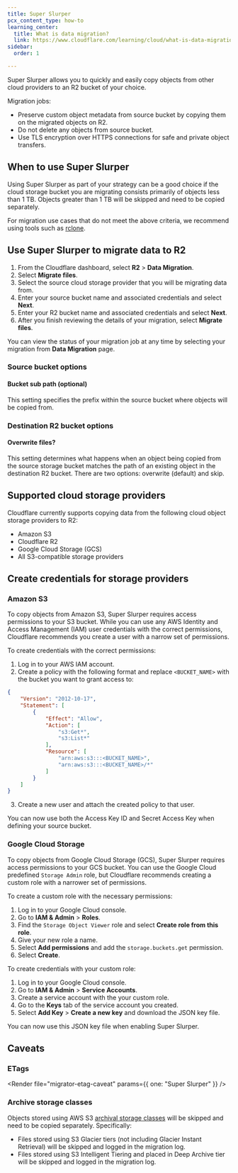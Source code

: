 ```yaml
---
title: Super Slurper
pcx_content_type: how-to
learning_center:
  title: What is data migration?
  link: https://www.cloudflare.com/learning/cloud/what-is-data-migration/
sidebar:
  order: 1

---
```



Super Slurper allows you to quickly and easily copy objects from other cloud providers to an R2 bucket of your choice.

Migration jobs:

* Preserve custom object metadata from source bucket by copying them on the migrated objects on R2.
* Do not delete any objects from source bucket.
* Use TLS encryption over HTTPS connections for safe and private object transfers.

## When to use Super Slurper

Using Super Slurper as part of your strategy can be a good choice if the cloud storage bucket you are migrating consists primarily of objects less than 1 TB. Objects greater than 1 TB will be skipped and need to be copied separately.

For migration use cases that do not meet the above criteria, we recommend using tools such as [rclone](/r2/examples/rclone/).

## Use Super Slurper to migrate data to R2

1. From the Cloudflare dashboard, select **R2** > **Data Migration**.
2. Select **Migrate files**.
3. Select the source cloud storage provider that you will be migrating data from.
4. Enter your source bucket name and associated credentials and select **Next**.
5. Enter your R2 bucket name and associated credentials and select **Next**.
6. After you finish reviewing the details of your migration, select **Migrate files**.

You can view the status of your migration job at any time by selecting your migration from **Data Migration** page.

### Source bucket options

#### Bucket sub path (optional)

This setting specifies the prefix within the source bucket where objects will be copied from.

### Destination R2 bucket options

#### Overwrite files?

This setting determines what happens when an object being copied from the source storage bucket matches the path of an existing object in the destination R2 bucket. There are two options: overwrite (default) and skip.

## Supported cloud storage providers

Cloudflare currently supports copying data from the following cloud object storage providers to R2:

* Amazon S3
* Cloudflare R2
* Google Cloud Storage (GCS)
* All S3-compatible storage providers

## Create credentials for storage providers

### Amazon S3

To copy objects from Amazon S3, Super Slurper requires access permissions to your S3 bucket. While you can use any AWS Identity and Access Management (IAM) user credentials with the correct permissions, Cloudflare recommends you create a user with a narrow set of permissions.

To create credentials with the correct permissions:

1. Log in to your AWS IAM account.
2. Create a policy with the following format and replace `<BUCKET_NAME>` with the bucket you want to grant access to:

```json
{
    "Version": "2012-10-17",
    "Statement": [
        {
            "Effect": "Allow",
            "Action": [
                "s3:Get*",
                "s3:List*"
            ],
            "Resource": [
                "arn:aws:s3:::<BUCKET_NAME>",
                "arn:aws:s3:::<BUCKET_NAME>/*"
            ]
        }
    ]
}
```

3. Create a new user and attach the created policy to that user.

You can now use both the Access Key ID and Secret Access Key when defining your source bucket.

### Google Cloud Storage

To copy objects from Google Cloud Storage (GCS), Super Slurper requires access permissions to your GCS bucket. You can use the Google Cloud predefined `Storage Admin` role, but Cloudflare recommends creating a custom role with a narrower set of permissions.

To create a custom role with the necessary permissions:

1. Log in to your Google Cloud console.
2. Go to **IAM & Admin** > **Roles**.
3. Find the `Storage Object Viewer` role and select **Create role from this role**.
4. Give your new role a name.
5. Select **Add permissions** and add the `storage.buckets.get` permission.
6. Select **Create**.

To create credentials with your custom role:

1. Log in to your Google Cloud console.
2. Go to **IAM & Admin** > **Service Accounts**.
3. Create a service account with the your custom role.
4. Go to the **Keys** tab of the service account you created.
5. Select **Add Key** > **Create a new key** and download the JSON key file.

You can now use this JSON key file when enabling Super Slurper.

## Caveats

### ETags

<Render file="migrator-etag-caveat" params={{ one: "Super Slurper" }} />

### Archive storage classes

Objects stored using AWS S3 [archival storage classes](https://aws.amazon.com/s3/storage-classes/#Archive) will be skipped and need to be copied separately. Specifically:

* Files stored using S3 Glacier tiers (not including Glacier Instant Retrieval) will be skipped and logged in the migration log.
* Files stored using S3 Intelligent Tiering and placed in Deep Archive tier will be skipped and logged in the migration log.
